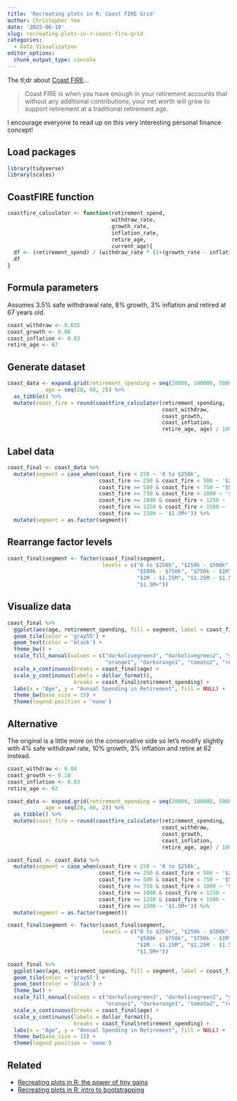 ```yaml
---
title: 'Recreating plots in R: Coast FIRE Grid'
author: Christopher Yee
date: '2025-06-10'
slug: recreating-plots-in-r-coast-fire-grid
categories:
  - Data Visualization
editor_options: 
  chunk_output_type: console
---
```


The tl;dr about [Coast FIRE](https://walletburst.com/coast-fire/)...

> Coast FIRE is when you have enough in your retirement accounts that without any additional contributions, your net worth will grow to support retirement at a traditional retirement age.

I encourage everyone to read up on this very interesting personal finance concept!

## Load packages
```r
library(tidyverse)
library(scales)
```

## CoastFIRE function
```r
coastfire_calculator <- function(retirement_spend, 
                                 withdraw_rate, 
                                 growth_rate, 
                                 inflation_rate, 
                                 retire_age, 
                                 current_age){
  df <- (retirement_spend) / (withdraw_rate * (1+(growth_rate - inflation_rate))^(retire_age - current_age))
  df
}
```

## Formula parameters

Assumes 3.5% safe withdrawal rate, 8% growth, 3% inflation and retired at 67 years old.

```r
coast_withdraw <- 0.035
coast_growth <- 0.08
coast_inflation <- 0.03
retire_age <- 67
```

## Generate dataset
```r
coast_data <- expand.grid(retirement_spending = seq(20000, 100000, 5000),
            age = seq(20, 60, 2)) %>% 
  as_tibble() %>% 
  mutate(coast_fire = round(coastfire_calculator(retirement_spending, 
                                                 coast_withdraw, 
                                                 coast_growth, 
                                                 coast_inflation, 
                                                 retire_age, age) / 1000, digits = 0)) 
```

## Label data
```r
coast_final <- coast_data %>% 
  mutate(segment = case_when(coast_fire < 250 ~ '0 to $250k', 
                             coast_fire >= 250 & coast_fire < 500 ~ '$250k - $500k', 
                             coast_fire >= 500 & coast_fire < 750 ~ '$500k - $750k',
                             coast_fire >= 750 & coast_fire < 1000 ~ '$750k - $1M',
                             coast_fire >= 1000 & coast_fire < 1250 ~ '$1M - $1.25M', 
                             coast_fire >= 1250 & coast_fire < 1500 ~ '$1.25M - $1.5M', 
                             coast_fire >= 1500 ~ '$1.5M+')) %>% 
  mutate(segment = as.factor(segment))
```

## Rearrange factor levels
```r
coast_final$segment <- factor(coast_final$segment, 
                              levels = c("0 to $250k", "$250k - $500k", 
                                         "$500k - $750k", "$750k - $1M", 
                                         "$1M - $1.25M", "$1.25M - $1.5M", 
                                         "$1.5M+"))
```

## Visualize data
```r
coast_final %>% 
  ggplot(aes(age, retirement_spending, fill = segment, label = coast_fire)) + 
  geom_tile(color = 'gray55') +
  geom_text(color = 'black') + 
  theme_bw() +
  scale_fill_manual(values = c("darkolivegreen3", "darkolivegreen2", "yellow1", 
                               "orange1", "darkorange1", "tomato2", "red3")) +
  scale_x_continuous(breaks = coast_final$age) + 
  scale_y_continuous(labels = dollar_format(),
                     breaks = coast_final$retirement_spending) + 
  labs(x = "Age", y = "Annual Spending in Retirement", fill = NULL) + 
  theme_bw(base_size = 15) + 
  theme(legend.position = 'none')

```

## Alternative

The original is a little more on the conservative side so let's modify slightly with 4% safe withdrawl rate, 10% growth, 3% inflation and retire at 62 instead. 

```r
coast_withdraw <- 0.04
coast_growth <- 0.10
coast_inflation <- 0.03
retire_age <- 62

coast_data <- expand.grid(retirement_spending = seq(20000, 100000, 5000),
            age = seq(20, 60, 2)) %>% 
  as_tibble() %>% 
  mutate(coast_fire = round(coastfire_calculator(retirement_spending, 
                                                 coast_withdraw, 
                                                 coast_growth, 
                                                 coast_inflation, 
                                                 retire_age, age) / 1000, digits = 0)) 

coast_final <- coast_data %>% 
  mutate(segment = case_when(coast_fire < 250 ~ '0 to $250k', 
                             coast_fire >= 250 & coast_fire < 500 ~ '$250k - $500k', 
                             coast_fire >= 500 & coast_fire < 750 ~ '$500k - $750k',
                             coast_fire >= 750 & coast_fire < 1000 ~ '$750k - $1M',
                             coast_fire >= 1000 & coast_fire < 1250 ~ '$1M - $1.25M', 
                             coast_fire >= 1250 & coast_fire < 1500 ~ '$1.25M - $1.5M', 
                             coast_fire >= 1500 ~ '$1.5M+')) %>% 
  mutate(segment = as.factor(segment))

coast_final$segment <- factor(coast_final$segment, 
                              levels = c("0 to $250k", "$250k - $500k", 
                                         "$500k - $750k", "$750k - $1M", 
                                         "$1M - $1.25M", "$1.25M - $1.5M", 
                                         "$1.5M+"))

coast_final %>% 
  ggplot(aes(age, retirement_spending, fill = segment, label = coast_fire)) + 
  geom_tile(color = 'gray55') +
  geom_text(color = 'black') + 
  theme_bw() +
  scale_fill_manual(values = c("darkolivegreen3", "darkolivegreen2", "yellow1", 
                               "orange1", "darkorange1", "tomato2", "red3")) +
  scale_x_continuous(breaks = coast_final$age) + 
  scale_y_continuous(labels = dollar_format(),
                     breaks = coast_final$retirement_spending) + 
  labs(x = "Age", y = "Annual Spending in Retirement", fill = NULL) + 
  theme_bw(base_size = 15) + 
  theme(legend.position = 'none')
```

## Related

* [Recreating plots in R: the power of tiny gains](https://www.christopheryee.org/blog/recreating-plots-in-r-the-power-of-tiny-gains/)
* [Recreating plots in R: intro to bootstrapping](https://www.christopheryee.org/blog/recreating-plots-in-r-intro-to-bootstrapping/)

